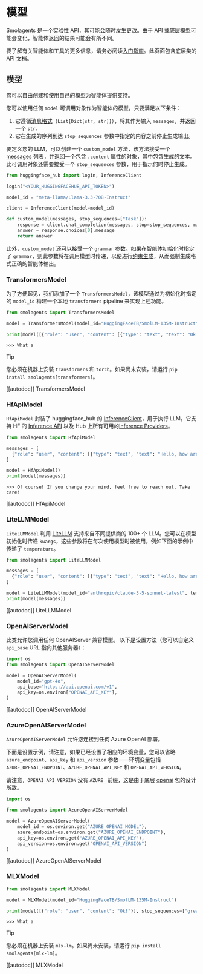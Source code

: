 
<!--Copyright 2024 The HuggingFace Team. All rights reserved.

Licensed under the Apache License, Version 2.0 (the "License"); you may not use this file except in compliance with
the License. You may obtain a copy of the License at

http://www.apache.org/licenses/LICENSE-2.0

Unless required by applicable law or agreed to in writing, software distributed under the License is distributed on
an "AS IS" BASIS, WITHOUT WARRANTIES OR CONDITIONS OF ANY KIND, either express or implied. See the License for the
specific language governing permissions and limitations under the License.

⚠️ Note that this file is in Markdown but contain specific syntax for our doc-builder (similar to MDX) that may not be
rendered properly in your Markdown viewer.

-->
# 模型

<Tip warning={true}>

Smolagents 是一个实验性 API，其可能会随时发生更改。由于 API 或底层模型可能会变化，智能体返回的结果可能会有所不同。

</Tip>

要了解有关智能体和工具的更多信息，请务必阅读[入门指南](../index)。此页面包含底层类的 API 文档。

## 模型

您可以自由创建和使用自己的模型为智能体提供支持。

您可以使用任何 `model` 可调用对象作为智能体的模型，只要满足以下条件：
1. 它遵循[消息格式](./chat_templating)（`List[Dict[str, str]]`），将其作为输入 `messages`，并返回一个 `str`。
2. 它在生成的序列到达 `stop_sequences` 参数中指定的内容之前停止生成输出。

要定义您的 LLM，可以创建一个 `custom_model` 方法，该方法接受一个 [messages](./chat_templating) 列表，并返回一个包含 `.content` 属性的对象，其中包含生成的文本。此可调用对象还需要接受一个 `stop_sequences` 参数，用于指示何时停止生成。

```python
from huggingface_hub import login, InferenceClient

login("<YOUR_HUGGINGFACEHUB_API_TOKEN>")

model_id = "meta-llama/Llama-3.3-70B-Instruct"

client = InferenceClient(model=model_id)

def custom_model(messages, stop_sequences=["Task"]):
    response = client.chat_completion(messages, stop=stop_sequences, max_tokens=1000)
    answer = response.choices[0].message
    return answer
```

此外，`custom_model` 还可以接受一个 `grammar` 参数。如果在智能体初始化时指定了 `grammar`，则此参数将在调用模型时传递，以便进行[约束生成](https://huggingface.co/docs/text-generation-inference/conceptual/guidance)，从而强制生成格式正确的智能体输出。

### TransformersModel

为了方便起见，我们添加了一个 `TransformersModel`，该模型通过为初始化时指定的 `model_id` 构建一个本地 `transformers` pipeline 来实现上述功能。

```python
from smolagents import TransformersModel

model = TransformersModel(model_id="HuggingFaceTB/SmolLM-135M-Instruct")

print(model([{"role": "user", "content": [{"type": "text", "text": "Ok!"}]}], stop_sequences=["great"]))
```
```text
>>> What a
```

> [!TIP]
> 您必须在机器上安装 `transformers` 和 `torch`。如果尚未安装，请运行 `pip install smolagents[transformers]`。

[[autodoc]] TransformersModel

### HfApiModel

`HfApiModel` 封装了 huggingface_hub 的 [InferenceClient](https://huggingface.co/docs/huggingface_hub/main/en/guides/inference)，用于执行 LLM。它支持 HF 的 [Inference API](https://huggingface.co/docs/api-inference/index) 以及 Hub 上所有可用的[Inference Providers](https://huggingface.co/blog/inference-providers)。

```python
from smolagents import HfApiModel

messages = [
  {"role": "user", "content": [{"type": "text", "text": "Hello, how are you?"}]}
]

model = HfApiModel()
print(model(messages))
```
```text
>>> Of course! If you change your mind, feel free to reach out. Take care!
```
[[autodoc]] HfApiModel

### LiteLLMModel

`LiteLLMModel` 利用 [LiteLLM](https://www.litellm.ai/) 支持来自不同提供商的 100+ 个 LLM。您可以在模型初始化时传递 `kwargs`，这些参数将在每次使用模型时被使用，例如下面的示例中传递了 `temperature`。

```python
from smolagents import LiteLLMModel

messages = [
  {"role": "user", "content": [{"type": "text", "text": "Hello, how are you?"}]}
]

model = LiteLLMModel(model_id="anthropic/claude-3-5-sonnet-latest", temperature=0.2, max_tokens=10)
print(model(messages))
```

[[autodoc]] LiteLLMModel

### OpenAIServerModel

此类允许您调用任何 OpenAIServer 兼容模型。
以下是设置方法（您可以自定义 `api_base` URL 指向其他服务器）：
```py
import os
from smolagents import OpenAIServerModel

model = OpenAIServerModel(
    model_id="gpt-4o",
    api_base="https://api.openai.com/v1",
    api_key=os.environ["OPENAI_API_KEY"],
)
```

[[autodoc]] OpenAIServerModel

### AzureOpenAIServerModel

`AzureOpenAIServerModel` 允许您连接到任何 Azure OpenAI 部署。

下面是设置示例，请注意，如果已经设置了相应的环境变量，您可以省略 `azure_endpoint`、`api_key` 和 `api_version` 参数——环境变量包括 `AZURE_OPENAI_ENDPOINT`、`AZURE_OPENAI_API_KEY` 和 `OPENAI_API_VERSION`。

请注意，`OPENAI_API_VERSION` 没有 `AZURE_` 前缀，这是由于底层 [openai](https://github.com/openai/openai-python) 包的设计所致。

```py
import os

from smolagents import AzureOpenAIServerModel

model = AzureOpenAIServerModel(
    model_id = os.environ.get("AZURE_OPENAI_MODEL"),
    azure_endpoint=os.environ.get("AZURE_OPENAI_ENDPOINT"),
    api_key=os.environ.get("AZURE_OPENAI_API_KEY"),
    api_version=os.environ.get("OPENAI_API_VERSION")    
)
```

[[autodoc]] AzureOpenAIServerModel

### MLXModel

```python
from smolagents import MLXModel

model = MLXModel(model_id="HuggingFaceTB/SmolLM-135M-Instruct")

print(model([{"role": "user", "content": "Ok!"}], stop_sequences=["great"]))
```
```text
>>> What a
```

> [!TIP]
> 您必须在机器上安装 `mlx-lm`。如果尚未安装，请运行 `pip install smolagents[mlx-lm]`。

[[autodoc]] MLXModel

